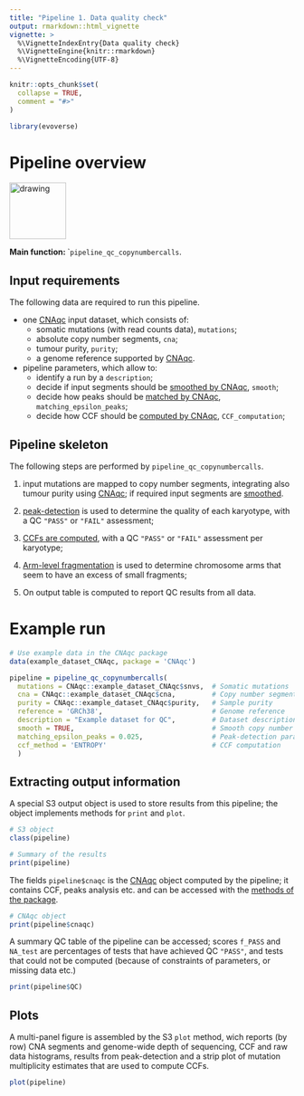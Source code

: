 ```yaml
---
title: "Pipeline 1. Data quality check"
output: rmarkdown::html_vignette
vignette: >
  %\VignetteIndexEntry{Data quality check}
  %\VignetteEngine{knitr::rmarkdown}
  %\VignetteEncoding{UTF-8}
---
```


```r
knitr::opts_chunk$set(
  collapse = TRUE,
  comment = "#>"
)
```

```r
library(evoverse)
```

# Pipeline overview 

<img src="pipeline_qc.png" alt="drawing" height="100"/>

**Main function: ** ``pipeline_qc_copynumbercalls`.

## Input requirements

The following data are required to run this pipeline.

* one [CNAqc](https://caravagn.github.io/CNAqc/) input dataset, which consists of: 
  * somatic mutations (with read counts data), `mutations`;
  * absolute copy number segments, `cna`;
  * tumour purity, `purity`;
  * a genome reference supported by [CNAqc](https://caravagn.github.io/CNAqc/).
  
* pipeline parameters, which allow to:
   * identify a run by a `description`;
   * decide if input segments should be [smoothed by CNAqc](https://caravagn.github.io/CNAqcarticles/a5_smoothing.html), `smooth`;
   * decide how peaks  should be [matched by CNAqc](https://caravagn.github.io/CNAqc/articles/a3_peaks_detection.html), `matching_epsilon_peaks`;
   * decide how CCF should be [computed by CNAqc](https://caravagn.github.io/CNAqc/articles/a4_ccf_computation.html), `CCF_computation`;


## Pipeline skeleton

The following steps are performed by `pipeline_qc_copynumbercalls`.

1. input mutations are mapped to copy number segments, integrating also tumour purity using [CNAqc](https://caravagn.github.io/CNAqc/); if required input segments are [smoothed](https://caravagn.github.io/CNAqcarticles/a5_smoothing.html).

2. [peak-detection](https://caravagn.github.io/CNAqc/articles/a3_peaks_detection.html) is used to determine the quality of each karyotype, with a QC `"PASS"` or `"FAIL"` assessment;

3. [CCFs are computed](https://caravagn.github.io/CNAqc/articles/a4_ccf_computation.html), with a QC `"PASS"` or `"FAIL"` assessment per karyotype;

4. [Arm-level fragmentation](https://caravagn.github.io/CNAqc/articles/a6_fragmentation.html) is used to determine chromosome arms that seem to have an excess of small fragments;

4. On output table is computed to report QC results from all data.

# Example run

```r
# Use example data in the CNAqc package
data(example_dataset_CNAqc, package = 'CNAqc')

pipeline = pipeline_qc_copynumbercalls(
  mutations = CNAqc::example_dataset_CNAqc$snvs,  # Somatic mutations
  cna = CNAqc::example_dataset_CNAqc$cna,         # Copy number segments
  purity = CNAqc::example_dataset_CNAqc$purity,   # Sample purity
  reference = 'GRCh38',                           # Genome reference
  description = "Example dataset for QC",         # Dataset description
  smooth = TRUE,                                  # Smooth copy number segments
  matching_epsilon_peaks = 0.025,                 # Peak-detection parameters
  ccf_method = 'ENTROPY'                          # CCF computation
  )
```

## Extracting output information

A special S3 output object is used to store results from this pipeline; the object implements methods for `print` and `plot`.

```r
# S3 object
class(pipeline)

# Summary of the results
print(pipeline)
```


The fields `pipeline$cnaqc` is the [CNAqc](https://caravagn.github.io/CNAqc/) object computed by the pipeline; it contains CCF, peaks analysis etc. and can be accessed with the [methods of the package](https://caravagn.github.io/CNAqc/).

```r
# CNAqc object
print(pipeline$cnaqc)
```


A summary QC table of the pipeline can be accessed; scores `f_PASS` and `NA_test` are percentages of tests that have achieved QC `"PASS"`, and tests that could not be computed (because of constraints of parameters, or missing data etc.) 

```r
print(pipeline$QC)
```

## Plots

A multi-panel figure is assembled by the S3 `plot` method, wich reports (by row) CNA segments and genome-wide depth of sequencing, CCF and raw data histograms, results from peak-detection and a strip plot of mutation multiplicity estimates that are used to compute CCFs.

```r
plot(pipeline)
```
